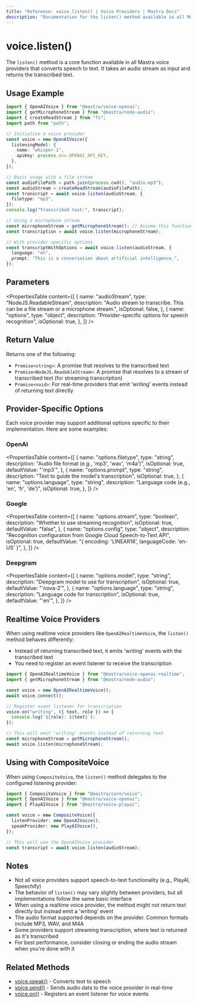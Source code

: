 ---
title: "Reference: voice.listen() | Voice Providers | Mastra Docs"
description: "Documentation for the listen() method available in all Mastra voice providers, which converts speech to text."
---

# voice.listen()

The `listen()` method is a core function available in all Mastra voice providers that converts speech to text. It takes an audio stream as input and returns the transcribed text.

## Usage Example

```typescript
import { OpenAIVoice } from "@mastra/voice-openai";
import { getMicrophoneStream } from "@mastra/node-audio";
import { createReadStream } from "fs";
import path from "path";

// Initialize a voice provider
const voice = new OpenAIVoice({
  listeningModel: {
    name: "whisper-1",
    apiKey: process.env.OPENAI_API_KEY,
  },
});

// Basic usage with a file stream
const audioFilePath = path.join(process.cwd(), "audio.mp3");
const audioStream = createReadStream(audioFilePath);
const transcript = await voice.listen(audioStream, {
  filetype: "mp3",
});
console.log("Transcribed text:", transcript);

// Using a microphone stream
const microphoneStream = getMicrophoneStream(); // Assume this function gets audio input
const transcription = await voice.listen(microphoneStream);

// With provider-specific options
const transcriptWithOptions = await voice.listen(audioStream, {
  language: "en",
  prompt: "This is a conversation about artificial intelligence.",
});
```

## Parameters

<PropertiesTable
  content={[
    {
      name: "audioStream",
      type: "NodeJS.ReadableStream",
      description:
        "Audio stream to transcribe. This can be a file stream or a microphone stream.",
      isOptional: false,
    },
    {
      name: "options",
      type: "object",
      description: "Provider-specific options for speech recognition",
      isOptional: true,
    },
  ]}
/>

## Return Value

Returns one of the following:

- `Promise<string>`: A promise that resolves to the transcribed text
- `Promise<NodeJS.ReadableStream>`: A promise that resolves to a stream of transcribed text (for streaming transcription)
- `Promise<void>`: For real-time providers that emit 'writing' events instead of returning text directly

## Provider-Specific Options

Each voice provider may support additional options specific to their implementation. Here are some examples:

### OpenAI

<PropertiesTable
  content={[
    {
      name: "options.filetype",
      type: "string",
      description: "Audio file format (e.g., 'mp3', 'wav', 'm4a')",
      isOptional: true,
      defaultValue: "'mp3'",
    },
    {
      name: "options.prompt",
      type: "string",
      description: "Text to guide the model's transcription",
      isOptional: true,
    },
    {
      name: "options.language",
      type: "string",
      description: "Language code (e.g., 'en', 'fr', 'de')",
      isOptional: true,
    },
  ]}
/>

### Google

<PropertiesTable
  content={[
    {
      name: "options.stream",
      type: "boolean",
      description: "Whether to use streaming recognition",
      isOptional: true,
      defaultValue: "false",
    },
    {
      name: "options.config",
      type: "object",
      description:
        "Recognition configuration from Google Cloud Speech-to-Text API",
      isOptional: true,
      defaultValue: "{ encoding: 'LINEAR16', languageCode: 'en-US' }",
    },
  ]}
/>

### Deepgram

<PropertiesTable
  content={[
    {
      name: "options.model",
      type: "string",
      description: "Deepgram model to use for transcription",
      isOptional: true,
      defaultValue: "'nova-2'",
    },
    {
      name: "options.language",
      type: "string",
      description: "Language code for transcription",
      isOptional: true,
      defaultValue: "'en'",
    },
  ]}
/>

## Realtime Voice Providers

When using realtime voice providers like `OpenAIRealtimeVoice`, the `listen()` method behaves differently:

- Instead of returning transcribed text, it emits 'writing' events with the transcribed text
- You need to register an event listener to receive the transcription

```typescript
import { OpenAIRealtimeVoice } from "@mastra/voice-openai-realtime";
import { getMicrophoneStream } from "@mastra/node-audio";

const voice = new OpenAIRealtimeVoice();
await voice.connect();

// Register event listener for transcription
voice.on("writing", ({ text, role }) => {
  console.log(`${role}: ${text}`);
});

// This will emit 'writing' events instead of returning text
const microphoneStream = getMicrophoneStream();
await voice.listen(microphoneStream);
```

## Using with CompositeVoice

When using `CompositeVoice`, the `listen()` method delegates to the configured listening provider:

```typescript
import { CompositeVoice } from "@mastra/core/voice";
import { OpenAIVoice } from "@mastra/voice-openai";
import { PlayAIVoice } from "@mastra/voice-playai";

const voice = new CompositeVoice({
  listenProvider: new OpenAIVoice(),
  speakProvider: new PlayAIVoice(),
});

// This will use the OpenAIVoice provider
const transcript = await voice.listen(audioStream);
```

## Notes

- Not all voice providers support speech-to-text functionality (e.g., PlayAI, Speechify)
- The behavior of `listen()` may vary slightly between providers, but all implementations follow the same basic interface
- When using a realtime voice provider, the method might not return text directly but instead emit a 'writing' event
- The audio format supported depends on the provider. Common formats include MP3, WAV, and M4A
- Some providers support streaming transcription, where text is returned as it's transcribed
- For best performance, consider closing or ending the audio stream when you're done with it

## Related Methods

- [voice.speak()](./voice.speak) - Converts text to speech
- [voice.send()](./voice.send) - Sends audio data to the voice provider in real-time
- [voice.on()](./voice.on) - Registers an event listener for voice events
